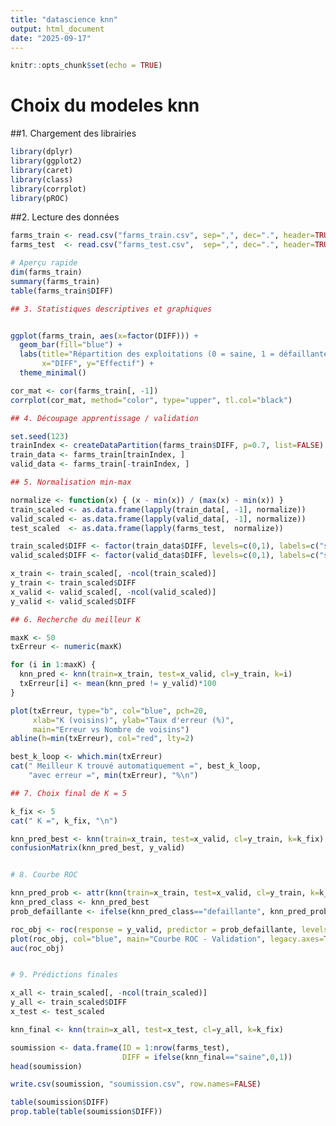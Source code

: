 ```yaml
---
title: "datascience knn"
output: html_document
date: "2025-09-17"
---
```


```r
knitr::opts_chunk$set(echo = TRUE)
```

# Choix du modeles knn

##1. Chargement des librairies

```r

library(dplyr)
library(ggplot2)
library(caret)
library(class)
library(corrplot)
library(pROC)

```


##2. Lecture des données


```r

farms_train <- read.csv("farms_train.csv", sep=",", dec=".", header=TRUE)
farms_test  <- read.csv("farms_test.csv",  sep=",", dec=".", header=TRUE)

# Aperçu rapide
dim(farms_train)
summary(farms_train)
table(farms_train$DIFF)

## 3. Statistiques descriptives et graphiques


ggplot(farms_train, aes(x=factor(DIFF))) +
  geom_bar(fill="blue") +
  labs(title="Répartition des exploitations (0 = saine, 1 = défaillante)",
       x="DIFF", y="Effectif") +
  theme_minimal()

cor_mat <- cor(farms_train[, -1])
corrplot(cor_mat, method="color", type="upper", tl.col="black")

## 4. Découpage apprentissage / validation

set.seed(123)
trainIndex <- createDataPartition(farms_train$DIFF, p=0.7, list=FALSE)
train_data <- farms_train[trainIndex, ]
valid_data <- farms_train[-trainIndex, ]

## 5. Normalisation min-max

normalize <- function(x) { (x - min(x)) / (max(x) - min(x)) }
train_scaled <- as.data.frame(lapply(train_data[, -1], normalize))
valid_scaled <- as.data.frame(lapply(valid_data[, -1], normalize))
test_scaled  <- as.data.frame(lapply(farms_test,  normalize))

train_scaled$DIFF <- factor(train_data$DIFF, levels=c(0,1), labels=c("saine","defaillante"))
valid_scaled$DIFF <- factor(valid_data$DIFF, levels=c(0,1), labels=c("saine","defaillante"))

x_train <- train_scaled[, -ncol(train_scaled)]
y_train <- train_scaled$DIFF
x_valid <- valid_scaled[, -ncol(valid_scaled)]
y_valid <- valid_scaled$DIFF

## 6. Recherche du meilleur K

maxK <- 50
txErreur <- numeric(maxK)

for (i in 1:maxK) {
  knn_pred <- knn(train=x_train, test=x_valid, cl=y_train, k=i)
  txErreur[i] <- mean(knn_pred != y_valid)*100
}

plot(txErreur, type="b", col="blue", pch=20,
     xlab="K (voisins)", ylab="Taux d'erreur (%)",
     main="Erreur vs Nombre de voisins")
abline(h=min(txErreur), col="red", lty=2)

best_k_loop <- which.min(txErreur)
cat(" Meilleur K trouvé automatiquement =", best_k_loop, 
    "avec erreur =", min(txErreur), "%\n")

## 7. Choix final de K = 5

k_fix <- 5
cat(" K =", k_fix, "\n")

knn_pred_best <- knn(train=x_train, test=x_valid, cl=y_train, k=k_fix)
confusionMatrix(knn_pred_best, y_valid)


# 8. Courbe ROC

knn_pred_prob <- attr(knn(train=x_train, test=x_valid, cl=y_train, k=k_fix, prob=TRUE), "prob")
knn_pred_class <- knn_pred_best
prob_defaillante <- ifelse(knn_pred_class=="defaillante", knn_pred_prob, 1-knn_pred_prob)

roc_obj <- roc(response = y_valid, predictor = prob_defaillante, levels=c("saine","defaillante"))
plot(roc_obj, col="blue", main="Courbe ROC - Validation", legacy.axes=TRUE)
auc(roc_obj)


# 9. Prédictions finales 

x_all <- train_scaled[, -ncol(train_scaled)]
y_all <- train_scaled$DIFF
x_test <- test_scaled

knn_final <- knn(train=x_all, test=x_test, cl=y_all, k=k_fix)

soumission <- data.frame(ID = 1:nrow(farms_test),
                         DIFF = ifelse(knn_final=="saine",0,1))
head(soumission)

write.csv(soumission, "soumission.csv", row.names=FALSE)

table(soumission$DIFF)
prop.table(table(soumission$DIFF))
```